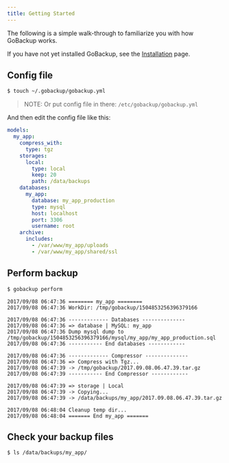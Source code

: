 ```yaml
---
title: Getting Started
---
```


The following is a simple walk-through to familiarize you with how GoBackup works.

If you have not yet installed GoBackup, see the [Installation](/installation) page.

## Config file

```bash
$ touch ~/.gobackup/gobackup.yml
```

> NOTE: Or put config file in there: `/etc/gobackup/gobackup.yml`

And then edit the config file like this:

```yml
models:
  my_app:
    compress_with:
      type: tgz
    storages:
      local:
        type: local
        keep: 20
        path: /data/backups
    databases:
      my_app:
        database: my_app_production
        type: mysql
        host: localhost
        port: 3306
        username: root
    archive:
      includes:
        - /var/www/my_app/uploads
        - /var/www/my_app/shared/ssl
```

## Perform backup

```bash
$ gobackup perform
```

```
2017/09/08 06:47:36 ======== my_app ========
2017/09/08 06:47:36 WorkDir: /tmp/gobackup/1504853256396379166

2017/09/08 06:47:36 ------------- Databases --------------
2017/09/08 06:47:36 => database | MySQL: my_app
2017/09/08 06:47:36 Dump mysql dump to /tmp/gobackup/1504853256396379166/mysql/my_app/my_app_production.sql
2017/09/08 06:47:36 ----------- End databases ------------

2017/09/08 06:47:36 ------------- Compressor --------------
2017/09/08 06:47:36 => Compress with Tgz...
2017/09/08 06:47:39 -> /tmp/gobackup/2017.09.08.06.47.39.tar.gz
2017/09/08 06:47:39 ----------- End Compressor ------------

2017/09/08 06:47:39 => storage | Local
2017/09/08 06:47:39 -> Copying...
2017/09/08 06:47:39 -> /data/backups/my_app/2017.09.08.06.47.39.tar.gz

2017/09/08 06:48:04 Cleanup temp dir...
2017/09/08 06:48:04 ======= End my_app =======
```

## Check your backup files

```
$ ls /data/backups/my_app/
```
